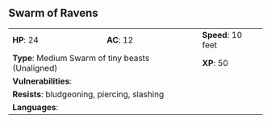 ## Swarm of Ravens {#monster-swarm-of-ravens}

```{=html}
<table class="table table-striped">
    <tbody>
        <tr>                    
            <td><b>HP</b>: 24</td>
            <td><b>AC</b>: 12</td>
            <td><b>Speed</b>: 10 feet</td>
        </tr>
        <tr>
            <td colspan="2"><b>Type</b>: Medium Swarm of tiny beasts (Unaligned)</td>
            <td><b>XP</b>: 50</td>
        </tr>
        <tr>
            <td colspan="3"><b>Vulnerabilities</b>: </td>
        </tr>
        <tr>
            <td colspan="3"><b>Resists</b>: bludgeoning, piercing, slashing</td>
        </tr>
        <tr>
            <td colspan="3"><b>Languages</b>: </td>
        </tr>
    </tbody>
</table>
```